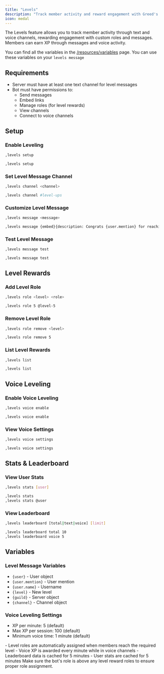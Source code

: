 ```yaml
---
title: "Levels"
description: "Track member activity and reward engagement with Greed's leveling system"
icon: medal
---
```


The Levels feature allows you to track member activity through text and voice channels, rewarding engagement with custom roles and messages. Members can earn XP through messages and voice activity.

<Note>You can find all the variables in the [/resources/variables](/resources/variables) page. You can use these variables on your `levels message`</Note>

## Requirements

- Server must have at least one text channel for level messages
- Bot must have permissions to:
  - Send messages
  - Embed links
  - Manage roles (for level rewards)
  - View channels
  - Connect to voice channels

## Setup

### Enable Leveling

<CodeGroup>

```bash Syntax
,levels setup
```

```bash Example
,levels setup
```

</CodeGroup>

### Set Level Message Channel

<CodeGroup>

```bash Syntax
,levels channel <channel>
```

```bash Example
,levels channel #level-ups
```

</CodeGroup>

### Customize Level Message

<CodeGroup>

```bash Syntax
,levels message <message>
```

```bash Example
,levels message {embed}{description: Congrats {user.mention} for reaching level {level}!}{color: #2b2d31}
```

</CodeGroup>

### Test Level Message

<CodeGroup>

```bash Syntax
,levels message test
```

```bash Example
,levels message test
```

</CodeGroup>

## Level Rewards

### Add Level Role

<CodeGroup>

```bash Syntax
,levels role <level> <role>
```

```bash Example
,levels role 5 @level-5
```

</CodeGroup>

### Remove Level Role

<CodeGroup>

```bash Syntax
,levels role remove <level>
```

```bash Example
,levels role remove 5
```

</CodeGroup>

### List Level Rewards

<CodeGroup>

```bash Syntax
,levels list
```

```bash Example
,levels list
```

</CodeGroup>

## Voice Leveling

### Enable Voice Leveling

<CodeGroup>

```bash Syntax
,levels voice enable
```

```bash Example
,levels voice enable
```

</CodeGroup>

### View Voice Settings

<CodeGroup>

```bash Syntax
,levels voice settings
```

```bash Example
,levels voice settings
```

</CodeGroup>

## Stats & Leaderboard

### View User Stats

<CodeGroup>

```bash Syntax
,levels stats [user]
```

```bash Example
,levels stats
,levels stats @user
```

</CodeGroup>

### View Leaderboard

<CodeGroup>

```bash Syntax
,levels leaderboard [total|text|voice] [limit]
```

```bash Example
,levels leaderboard total 10
,levels leaderboard voice 5
```

</CodeGroup>

## Variables

### Level Message Variables
- `{user}` - User object
- `{user.mention}` - User mention
- `{user.name}` - Username
- `{level}` - New level
- `{guild}` - Server object
- `{channel}` - Channel object

### Voice Leveling Settings
- XP per minute: 5 (default)
- Max XP per session: 100 (default)
- Minimum voice time: 1 minute (default)

<Note>
- Level roles are automatically assigned when members reach the required level
- Voice XP is awarded every minute while in voice channels
- Leaderboard data is cached for 5 minutes
- User stats are cached for 5 minutes
</Note>

<Warning>
Make sure the bot's role is above any level reward roles to ensure proper role assignment.
</Warning> 